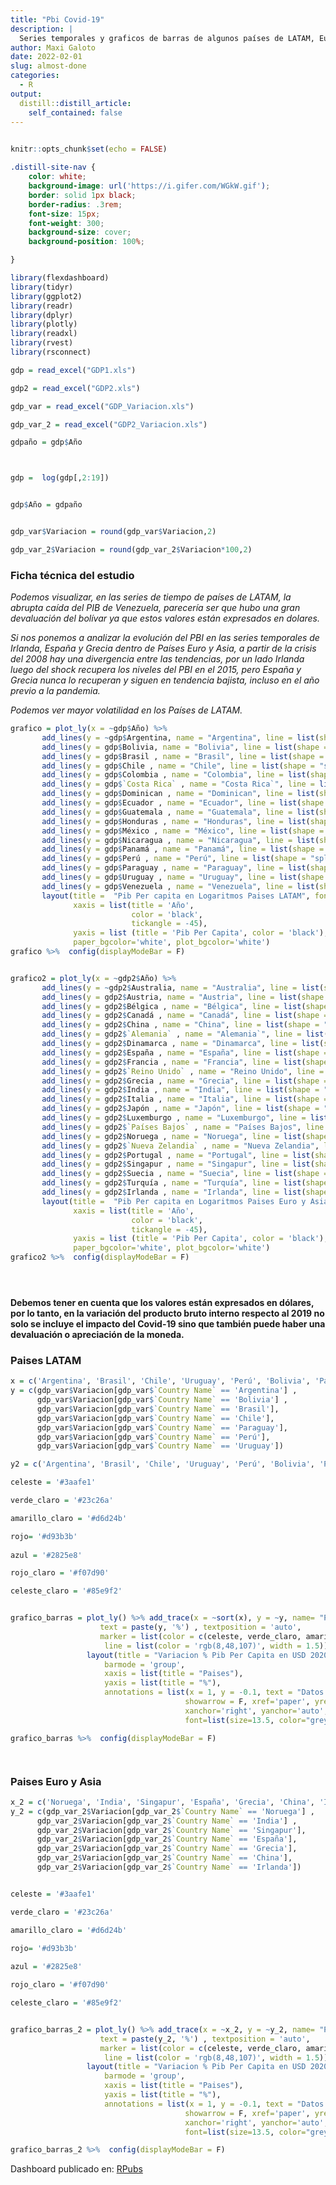 ```yaml
---
title: "Pbi Covid-19"
description: |
  Series temporales y graficos de barras de algunos países de LATAM, Euro y Asia en el año pandemico.
author: Maxi Galoto
date: 2022-02-01
slug: almost-done
categories:
  - R
output:
  distill::distill_article:
    self_contained: false
---
```


<div>
<img src="https://hdwallpaperim.com/wp-content/uploads/2017/08/27/139372-world-God-748x421.jpg" alt="react" width="1" height="1" />
</div>


```r
knitr::opts_chunk$set(echo = FALSE)
```

```css
.distill-site-nav {
    color: white;
    background-image: url('https://i.gifer.com/WGkW.gif');
    border: solid 1px black;
    border-radius: .3rem;
    font-size: 15px;
    font-weight: 300;
    background-size: cover;
    background-position: 100%;

}


```



```r

library(flexdashboard)
library(tidyr)
library(ggplot2)
library(readr)  
library(dplyr)  
library(plotly)
library(readxl)
library(rvest)
library(rsconnect)


```


```r



gdp = read_excel("GDP1.xls") 

gdp2 = read_excel("GDP2.xls") 

gdp_var = read_excel("GDP_Variacion.xls")

gdp_var_2 = read_excel("GDP2_Variacion.xls")

gdpaño = gdp$Año



gdp =  log(gdp[,2:19])


gdp$Año = gdpaño


gdp_var$Variacion = round(gdp_var$Variacion,2)

gdp_var_2$Variacion = round(gdp_var_2$Variacion*100,2)


```



### **Ficha técnica del estudio**

*Podemos visualizar, en las series de tiempo de países de LATAM, la abrupta caída del PIB de Venezuela, parecería ser que hubo una gran devaluación del bolívar ya que estos valores están expresados en dolares.*

*Si nos ponemos a analizar la evolución del PBI en las series temporales de Irlanda, España y Grecia dentro de Países Euro y Asia, a partir de la crisis del 2008 hay una divergencia entre las tendencias, por un lado Irlanda luego del shock recupera los niveles del PBI en el 2015, pero España y Grecia nunca lo recuperan y siguen en tendencia bajista, incluso en el año previo a la pandemia.*

*Podemos ver mayor volatilidad en los Países de LATAM.*



```r


grafico = plot_ly(x = ~gdp$Año) %>%
       add_lines(y = ~gdp$Argentina, name = "Argentina", line = list(shape = "spline")) %>%
       add_lines(y = gdp$Bolivia, name = "Bolivia", line = list(shape = "spline"), visible = 'legendonly') %>%
       add_lines(y = gdp$Brasil , name = "Brasil", line = list(shape = "spline")) %>%
       add_lines(y = gdp$Chile , name = "Chile", line = list(shape = "spline")) %>%
       add_lines(y = gdp$Colombia , name = "Colombia", line = list(shape = "spline"), visible = 'legendonly') %>%
       add_lines(y = gdp$`Costa Rica` , name = "Costa Rica`", line = list(shape = "spline"), visible = 'legendonly') %>%
       add_lines(y = gdp$Dominican , name = "Dominican", line = list(shape = "spline"), visible = 'legendonly') %>%
       add_lines(y = gdp$Ecuador , name = "Ecuador", line = list(shape = "spline"), visible = 'legendonly') %>%
       add_lines(y = gdp$Guatemala , name = "Guatemala", line = list(shape = "spline"), visible = 'legendonly') %>%
       add_lines(y = gdp$Honduras , name = "Honduras", line = list(shape = "spline"), visible = 'legendonly') %>%
       add_lines(y = gdp$México , name = "México", line = list(shape = "spline")) %>%
       add_lines(y = gdp$Nicaragua , name = "Nicaragua", line = list(shape = "spline"), visible = 'legendonly') %>%
       add_lines(y = gdp$Panamá , name = "Panamá", line = list(shape = "spline"), visible = 'legendonly') %>%
       add_lines(y = gdp$Perú , name = "Perú", line = list(shape = "spline")) %>%
       add_lines(y = gdp$Paraguay , name = "Paraguay", line = list(shape = "spline")) %>%
       add_lines(y = gdp$Uruguay , name = "Uruguay", line = list(shape = "spline")) %>%
       add_lines(y = gdp$Venezuela , name = "Venezuela", line = list(shape = "spline")) %>%
       layout(title =  "Pib Per capita en Logaritmos Paises LATAM", font = list(size = 12, color = 'black'), 
              xaxis = list(title = 'Año', 
                           color = 'black', 
                           tickangle = -45), 
              yaxis = list (title = 'Pib Per Capita', color = 'black'), 
              paper_bgcolor='white', plot_bgcolor='white')
grafico %>%  config(displayModeBar = F)



```





```r


grafico2 = plot_ly(x = ~gdp2$Año) %>%
       add_lines(y = ~gdp2$Australia, name = "Australia", line = list(shape = "spline")) %>%
       add_lines(y = gdp2$Austria, name = "Austria", line = list(shape = "spline"), visible = 'legendonly') %>%
       add_lines(y = gdp2$Bélgica , name = "Bélgica", line = list(shape = "spline"), visible = 'legendonly') %>%
       add_lines(y = gdp2$Canadá , name = "Canadá", line = list(shape = "spline")) %>%
       add_lines(y = gdp2$China , name = "China", line = list(shape = "spline"), visible = 'legendonly') %>%
       add_lines(y = gdp2$`Alemania` , name = "Alemania`", line = list(shape = "spline")) %>%
       add_lines(y = gdp2$Dinamarca , name = "Dinamarca", line = list(shape = "spline"), visible = 'legendonly') %>%
       add_lines(y = gdp2$España , name = "España", line = list(shape = "spline"), visible = 'legendonly') %>%
       add_lines(y = gdp2$Francia , name = "Francia", line = list(shape = "spline")) %>%
       add_lines(y = gdp2$`Reino Unido` , name = "Reino Unido", line = list(shape = "spline")) %>%
       add_lines(y = gdp2$Grecia , name = "Grecia", line = list(shape = "spline")) %>%
       add_lines(y = gdp2$India , name = "India", line = list(shape = "spline"), visible = 'legendonly') %>%
       add_lines(y = gdp2$Italia , name = "Italia", line = list(shape = "spline"), visible = 'legendonly') %>%
       add_lines(y = gdp2$Japón , name = "Japón", line = list(shape = "spline"), visible = 'legendonly') %>%
       add_lines(y = gdp2$Luxemburgo , name = "Luxemburgo", line = list(shape = "spline")) %>%
       add_lines(y = gdp2$`Países Bajos` , name = "Países Bajos", line = list(shape = "spline"), visible = 'legendonly') %>%
       add_lines(y = gdp2$Noruega , name = "Noruega", line = list(shape = "spline"), visible = 'legendonly') %>%
       add_lines(y = gdp2$`Nueva Zelandia` , name = "Nueva Zelandia", line = list(shape = "spline"), visible = 'legendonly') %>%
       add_lines(y = gdp2$Portugal , name = "Portugal", line = list(shape = "spline"), visible = 'legendonly') %>%
       add_lines(y = gdp2$Singapur , name = "Singapur", line = list(shape = "spline")) %>%
       add_lines(y = gdp2$Suecia , name = "Suecia", line = list(shape = "spline")) %>%
       add_lines(y = gdp2$Turquía , name = "Turquía", line = list(shape = "spline"), visible = 'legendonly') %>%
       add_lines(y = gdp2$Irlanda , name = "Irlanda", line = list(shape = "spline")) %>%
       layout(title =  "Pib Per capita en Logaritmos Paises Euro y Asia", font = list(size = 12, color = 'black'),
              xaxis = list(title = 'Año',
                           color = 'black',
                           tickangle = -45),
              yaxis = list (title = 'Pib Per Capita', color = 'black'),
              paper_bgcolor='white', plot_bgcolor='white')
grafico2 %>%  config(displayModeBar = F)





```


<b>Debemos tener en cuenta que los valores están expresados en dólares, por lo tanto, en la variación del producto bruto interno respecto al 2019 no solo se incluye el impacto del Covid-19 sino que también puede haber una devaluación o apreciación de la moneda.</b>



### **Paises LATAM**

```r



x = c('Argentina', 'Brasil', 'Chile', 'Uruguay', 'Perú', 'Bolivia', 'Paraguay')
y = c(gdp_var$Variacion[gdp_var$`Country Name` == 'Argentina'] , 
      gdp_var$Variacion[gdp_var$`Country Name` == 'Bolivia'] ,
      gdp_var$Variacion[gdp_var$`Country Name` == 'Brasil'],
      gdp_var$Variacion[gdp_var$`Country Name` == 'Chile'],
      gdp_var$Variacion[gdp_var$`Country Name` == 'Paraguay'],
      gdp_var$Variacion[gdp_var$`Country Name` == 'Perú'],
      gdp_var$Variacion[gdp_var$`Country Name` == 'Uruguay'])

y2 = c('Argentina', 'Brasil', 'Chile', 'Uruguay', 'Perú', 'Bolivia', 'Paraguay')

celeste = '#3aafe1'

verde_claro = '#23c26a'

amarillo_claro = '#d6d24b'

rojo= '#d93b3b'
  
azul = '#2825e8'

rojo_claro = '#f07d90'

celeste_claro = '#85e9f2'


grafico_barras = plot_ly() %>% add_trace(x = ~sort(x), y = ~y, name= "Paises", type = 'bar',
                    text = paste(y, '%') , textposition = 'auto',
                    marker = list(color = c(celeste, verde_claro, amarillo_claro,rojo,azul,rojo_claro,celeste_claro),
                     line = list(color = 'rgb(8,48,107)', width = 1.5))) %>% 
                 layout(title = "Variacion % Pib Per Capita en USD 2020",
                     barmode = 'group', 
                     xaxis = list(title = "Paises"),
                     yaxis = list(title = "%"),
                     annotations = list(x = 1, y = -0.1, text = "Datos del Banco Mundial a dolar oficial", 
                                       showarrow = F, xref='paper', yref='paper', 
                                       xanchor='right', yanchor='auto', xshift=0, yshift=0,
                                       font=list(size=13.5, color="grey")))

grafico_barras %>%  config(displayModeBar = F)




```



### **Paises Euro y Asia** 



```r



x_2 = c('Noruega', 'India', 'Singapur', 'España', 'Grecia', 'China', 'Irlanda')
y_2 = c(gdp_var_2$Variacion[gdp_var_2$`Country Name` == 'Noruega'] , 
      gdp_var_2$Variacion[gdp_var_2$`Country Name` == 'India'] ,
      gdp_var_2$Variacion[gdp_var_2$`Country Name` == 'Singapur'],
      gdp_var_2$Variacion[gdp_var_2$`Country Name` == 'España'],
      gdp_var_2$Variacion[gdp_var_2$`Country Name` == 'Grecia'],
      gdp_var_2$Variacion[gdp_var_2$`Country Name` == 'China'],
      gdp_var_2$Variacion[gdp_var_2$`Country Name` == 'Irlanda'])


celeste = '#3aafe1'

verde_claro = '#23c26a'

amarillo_claro = '#d6d24b'

rojo= '#d93b3b'
  
azul = '#2825e8'

rojo_claro = '#f07d90'

celeste_claro = '#85e9f2'


grafico_barras_2 = plot_ly() %>% add_trace(x = ~x_2, y = ~y_2, name= "Paises", type = 'bar',
                    text = paste(y_2, '%') , textposition = 'auto',
                    marker = list(color = c(celeste, verde_claro, amarillo_claro,rojo,azul,rojo_claro,celeste_claro),
                     line = list(color = 'rgb(8,48,107)', width = 1.5))) %>% 
                 layout(title = "Variacion % Pib Per Capita en USD 2020",
                     barmode = 'group', 
                     xaxis = list(title = "Paises"),
                     yaxis = list(title = "%"),
                     annotations = list(x = 1, y = -0.1, text = "Datos del Banco Mundial a dolar oficial", 
                                       showarrow = F, xref='paper', yref='paper', 
                                       xanchor='right', yanchor='auto', xshift=0, yshift=0,
                                       font=list(size=13.5, color="grey")))

grafico_barras_2 %>%  config(displayModeBar = F)

```



Dashboard publicado en: [RPubs](https://rpubs.com/MGaloto/PBI_Logs)


